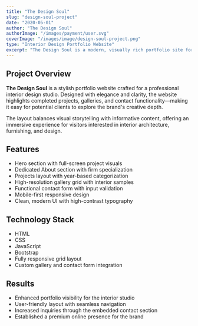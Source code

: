 ```yaml
---
title: "The Design Soul"
slug: "design-soul-project"
date: "2020-05-01"
author: "The Design Soul"
authorImage: "/images/payment/user.svg"
coverImage: "/images/image/design-soul-project.png"
type: "Interior Design Portfolio Website"
excerpt: "The Design Soul is a modern, visually rich portfolio site for an interior design studio, showcasing curated projects, galleries, and client inquiry features."
---
```


## Project Overview

**The Design Soul** is a stylish portfolio website crafted for a professional interior design studio. Designed with elegance and clarity, the website highlights completed projects, galleries, and contact functionality—making it easy for potential clients to explore the brand's creative depth.

The layout balances visual storytelling with informative content, offering an immersive experience for visitors interested in interior architecture, furnishing, and design.

## Features

- Hero section with full-screen project visuals  
- Dedicated About section with firm specialization  
- Projects layout with year-based categorization  
- High-resolution gallery grid with interior samples  
- Functional contact form with input validation  
- Mobile-first responsive design  
- Clean, modern UI with high-contrast typography  

## Technology Stack

- HTML  
- CSS  
- JavaScript  
- Bootstrap  
- Fully responsive grid layout  
- Custom gallery and contact form integration  

## Results

- Enhanced portfolio visibility for the interior studio  
- User-friendly layout with seamless navigation  
- Increased inquiries through the embedded contact section  
- Established a premium online presence for the brand
